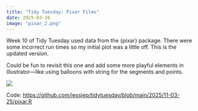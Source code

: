 ```yaml
---
title: "Tidy Tuesday: Pixar Films"
date: 2025-03-16
image: "pixar_2.png"
---
```


Week 10 of Tidy Tuesday used data from the {pixar} package. There were some incorrect run times so my initial plot was a little off. This is the updated version.

Could be fun to revisit this one and add some more playful elements in Illustrator—like using balloons with string for the segments and points.

![](pixar_2.png){style="margin:auto;"}

Code: <https://github.com/jessjep/tidytuesday/blob/main/2025/11-03-25/pixar.R>
